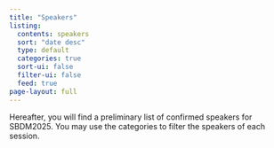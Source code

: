 ```yaml
---
title: "Speakers"
listing:
  contents: speakers
  sort: "date desc"
  type: default
  categories: true
  sort-ui: false
  filter-ui: false
  feed: true
page-layout: full
---
```


Hereafter, you will find a preliminary list of confirmed speakers for SBDM2025. You may use the categories to filter the speakers of each session.

<br>
<br>